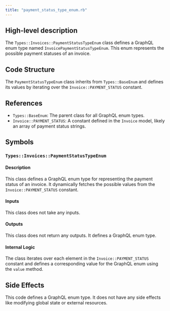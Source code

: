 ```yaml
---
title: "payment_status_type_enum.rb"
---
```


## High-level description
The `Types::Invoices::PaymentStatusTypeEnum` class defines a GraphQL enum type named `InvoicePaymentStatusTypeEnum`. This enum represents the possible payment statuses of an invoice.

## Code Structure
The `PaymentStatusTypeEnum` class inherits from `Types::BaseEnum` and defines its values by iterating over the `Invoice::PAYMENT_STATUS` constant.

## References
- `Types::BaseEnum`: The parent class for all GraphQL enum types.
- `Invoice::PAYMENT_STATUS`: A constant defined in the `Invoice` model, likely an array of payment status strings.

## Symbols

### `Types::Invoices::PaymentStatusTypeEnum`
#### Description
This class defines a GraphQL enum type for representing the payment status of an invoice. It dynamically fetches the possible values from the `Invoice::PAYMENT_STATUS` constant.

#### Inputs
This class does not take any inputs.

#### Outputs
This class does not return any outputs. It defines a GraphQL enum type.

#### Internal Logic
The class iterates over each element in the `Invoice::PAYMENT_STATUS` constant and defines a corresponding value for the GraphQL enum using the `value` method.

## Side Effects
This code defines a GraphQL enum type. It does not have any side effects like modifying global state or external resources.
